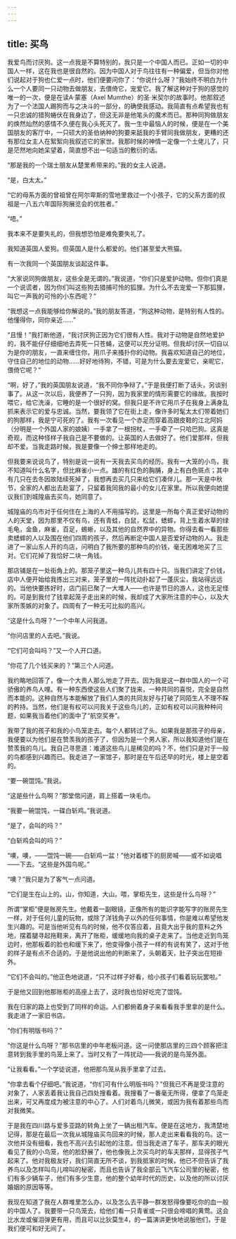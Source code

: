 ```yaml
---
---
---
```

title: 买鸟
---




我爱鸟而讨厌狗。这一点我是不算特别的，我只是一个中国人而已。正如一切的中国人一样，这在我也是很自然的。因为中国人对于鸟往往有一种偏爱，但当你对他们说起对于狗也仁爱一点时，他们便要问你了：“你说什么呀？”我始终不明白为什么一个人要同一只动物去做朋友，去偎倚它，宠爱它。我了解这种对于狗的感觉的唯一的一次，便是在读A·蒙塞（Axel Mumthe）的圣·米契尔的故事时。他那叙述为了一个法国人踢狗而与之决斗的一部分，的确使我感动。我简直有点希望我也有一只忠诚的猎狗蜷伏在我身边了，但这无非是他笔头的魔术而已。那种同狗做朋友的焕然灿然的感情不久便在我心头死灭了。我一生中最恼人的时候，便是在一个美国朋友的客厅中，一只硕大的圣伯纳种的狗要来舐我的手臂同我做朋友，更糟的还有那位女主人在絮絮向我叙述它的家世。我那时候的神情一定像一个土佬儿了，只是茫然地向她呆望着，简直想不出一句适当的敷衍的话。

“那是我的一个瑞士朋友从楚里希带来的。”我的女主人说道。

“是，白太太。”

“它的母系方面的曾祖曾在阿尔卑斯的雪地里救过一个小孩子，它的父系方面的叔祖是一八五六年国际狗展览会的优胜者。”

“唔。”

我本来不是要失礼的，但我想恐怕是难免要失礼了。

我知道英国人爱狗。但英国人是什么都爱的。他们甚至爱大熊猫。

有一次我同一个英国朋友谈起这件事。

“大家说同狗做朋友，这些全是无谓的。”我说道，“你们只是爱护动物。但你们真是一个说谎者，因为你们叫这些狗去猎捕可怜的狐狸。为什么不去宠爱一下那狐狸，叫它一声我的可怜的小东西呢？”

“我想这一点我能够给你解说的。”我的朋友答道，“狗这种动物，是特别有人性的。他懂得你，同你亲近……”

“且慢！”我打断他道，“我讨厌狗正因为它们很有人性。我对于动物是自然地爱护的，我不能仔仔细细地去弄死一只苍蝇，这便可以充分证明。但我却讨厌一切自以为是你的朋友，一直来缠住你，用爪子来搔扑你的动物。我喜欢知道自己的地位，守住自己的地位的动物……好好地待狗，不错，可是为什么要去宠爱它，亲昵它，偎倚它呢？”

“啊，好了，”我的英国朋友说道，“我不同你争辩了。”于是我便打断了话头，另谈别事了。从这一次以后，我便养了一只狗，因为我家里的情形需要它的缘故。我按时喂它，给它洗澡，它睡的是一个很好的窝。但我只是不许它用爪子在我身上满身乱抓来表示它的爱与忠诚。当然，要我领了它在街上走，像许多时髦太太们带着她们的狗那样，我是宁可死的了。我有一次看见一个赤足而穿着高跟皮鞋的江北阿妈（分明是一个外国人家的娘姨）一手拿了一根拐杖，一手牵了一只哈巴狗。这真是奇观，而这种怪样子我自己是不要做的。让英国的人去做好了。他们爱那样，但我却不爱。当我走路时候，我是要像一个绅士那样地走的。

但我要来说说鸟了，特别是说一说有一天我去买鸟的经历。我有一大笼的小鸟，我不知道叫什么名字，但比麻雀小一点。雄的有红色的胸脯，身上有白色斑点；其中有几只在去冬因故陆续死掉了，我想再去买几只来给它们凑伴儿。那一天是中秋节，全家的人都出去赴宴了，只留着我同我的最小的女儿在家里。所以我便向她提议我们到城隍庙去买鸟，她同意了。

城隍庙的鸟市对于任何住在上海的人不用描写的。这里是一所每个真正爱好动物的人的天堂，因为那里不仅有鸟，还有青蛙，白鼠，松鼠，蟋蟀，背上生着水草的绿毛龟，金鱼，麻雀，百足，蜴蜥，以及其他的自然界中的异物。你得去看一看那些卖蟋蟀的人以及围在他们四周的孩子，然后再断定中国人是否爱好动物的人。我走进了一家山东人开的鸟店，问明白了我所要的那种鸟的价钱，毫无困难地买了三对。它们花掉了我恰好二块一角钱。

那店铺是在一处街角上的。那笼子里这一种鸟儿共有四十只。当我们讲定了价钱，店中人便开始给我拣出三对来，笼子里的一阵扰动扑起了一蓬灰尘，我站得远远的。当他快要拣好时，店门前已聚了一大堆人——也许是节日的游人，这也无足怪的。可是到我付了钱拿起笼子走出来的时候，我却成了大家所注意的中心，以及大家所羡嫉的对象了。四周有了一种无可比拟的高兴。

“这是什么鸟呀？”一个中年人问我道。

“你问店里的人去吧。”我说。

“它们可会叫吗？”又一个人开口道。

“你花了几个钱买来的？”第三个人问道。

我约略地回答了，像一个大贵人那么地走了开去。因为我是这一群中国人的一个可骄傲的养鸟人哩。有一种东西使这些人们聚了拢来，一种共同的喜悦，完全是自然而本能的。这种自然与本能解放了我们人类的共同友好与打破了同陌生人不理不睬的矜持。当然，他们是有权可以问我关于这些鸟儿的，正如有权可以问我种种问题，如果我当着他们的面中了“航空奖券”。

我带了我的孩子和我的小鸟笼走去。每个人都转过了头。如果我是那孩子的母亲，我便要以为他们是在赞羡我的孩子了，但因为是一个男人家，所以我知道他们是在赞羡我的鸟儿。我自己寻思道：难道这些鸟儿是稀见的吗？不，他们只是对于一般的鸟都感到兴趣而已。我走进了一家馆子，那时是在午后还早的时光，楼上是空着的。

“要一碗馄饨。”我说。

“这是些什么鸟啊？”那堂倌问道，肩上搭着一块毛巾。

“我要一碗馄饨，一碟白斩鸡。”我说道。

“是了，会叫的吗？”

“白斩鸡会叫的吗？”

“噢，噢，——馄饨一碗——白斩鸡一盆！”他对着楼下的厨房喊——或不如说唱——下去。“这些是外国鸟呢。”

“噢？”我只是为了客气一点问道。

“它们是生在山上的。山，你知道，大山。喂，掌柜先生，这些是什么鸟呀？”

所谓“掌柜”便是账房先生。他戴着一副眼镜，正像所有的能识字能写字的账房先生一样，对于任何儿童的玩物，或除了洋钱角子以外的任何事情，你是难以希望他发生兴趣的。可是当他听见有鸟的时候，他不仅答应着，且竟大出乎我的意料之外地，摆着腿寻起拖鞋来，离开了账柜，缓缓地向我的桌子走来了。当他走近到鸟笼边时，他那板着的脸也和缓下来了，他变得像小孩子一样的有说有笑了，这对于他的样子是有点不合适的。于是他说出他的判断来了，头朝着天，肚子突出在短褂外。

“它们不会叫的。”他正色地说道，“只不过样子好看，给小孩子们看着玩玩罢啦。”

于是他又回到他那账柜的高座上去了，这时我也恰好吃完了馄饨。

我在归家的路上也受到了同样的命运。人们都俯着身子来看看我手里拿的是什么。我走进了一家旧书店。

“你们有明版书吗？”

“你这是什么鸟呀？”那书店里的中年老板问道。这一问使那店里的三四个顾客把注意转到我手里的鸟笼上来了。当时又有了一阵扰动——我说的是鸟笼外面。

“让我看看。”一个学徒说道，他把那鸟笼从我手里拿了过去。

“你拿去看个仔细吧。”我说道，“你们可有什么明版书吗？”但我已不再是受注意的对象了，人家丢着我让我自己四处搜看着。我搜看了一番毫无所得，便拿了鸟笼走出来，可又再度成为被注意的中心了。人们对着鸟儿微笑，或因为我有着那些鸟而对我微笑。

于是我在四川路与爱多亚路的转角上坐了一辆出租汽车。便是在这地方，我清楚地记得，那是在最后一次我从城隍庙买鸟回来的时候，那人走出来看看我的鸟。这一次他并没有细看，我也不高兴去引起他的注意。但当我走进了车子，那车夫的眼光看见了我的小鸟笼，他的脸舒展了，他也像我上次买鸟时的车夫那样，显得孩子气起来了。他对我极友好，我们简直无所不谈，到我抵家的时候，他已不但告诉了我养鸟以及怎样叫鸟儿啼叫的秘密，而且也告诉了我全部云飞汽车公司里的秘密，他们有多少辆车子，他们有多少生意，他的整个幼年时代的历史，以及他的所以讨厌婚姻的原因等等。

我现在知道了我在人群堆里怎么办，以及怎么去平静一群发怒得像要吃你的血一般的中国人了。我要带一只鸟笼去，给他们看一只青雀或一只很会啼唱的黄莺。这会比水龙或催泪弹更有用，而且可以比狄莫生4，的一篇演讲更快地说服他们，于是我们便可和好无间了。